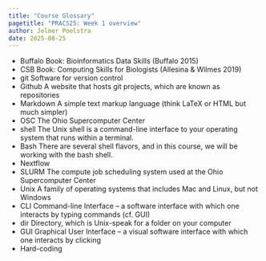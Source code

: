 ```yaml
---
title: "Course Glossary"
pagetitle: "PRACS25: Week 1 overview"
author: Jelmer Poelstra
date: 2025-08-25
---
```


- Buffalo	 Book: Bioinformatics Data Skills (Buffalo 2015)
- CSB	 Book: Computing Skills for Biologists (Allesina & Wilmes 2019)
- git	 Software for version control
- Github	 A website that hosts git projects, which are known as repositories
- Markdown	 A simple text markup language (think LaTeX or HTML but much simpler)
- OSC	 The Ohio Supercomputer Center
- shell	 The Unix shell is a command-line interface to your operating system that runs within a terminal.
- Bash There are several shell flavors, and in this course, we will be working with the bash shell.
- Nextflow
- SLURM	 The compute job scheduling system used at the Ohio Supercomputer Center
- Unix	 A family of operating systems that includes Mac and Linux, but not Windows
- CLI	 Command-line Interface -- a software interface with which one interacts by typing commands (cf. GUI)
- dir	 Directory, which is Unix-speak for a folder on your computer
- GUI	 Graphical User Interface -- a visual software interface with which one interacts by clicking
- Hard-coding

